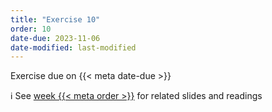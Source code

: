 ```yaml
---
title: "Exercise 10"
order: 10
date-due: 2023-11-06
date-modified: last-modified
---
```


::: {.callout-important appearance="minimal" icon="true"}
Exercise due on {{< meta date-due >}}
:::

ℹ️ See [week {{< meta order >}}](https://bldgspatialdata.github.io/website/weeks/week_{{< meta order >}}.html) for related slides and readings
